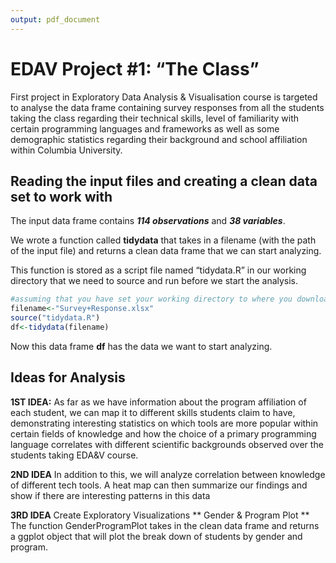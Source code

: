 ```yaml
---
output: pdf_document
---
```

# EDAV Project #1: "The Class"
First project in Exploratory Data Analysis &amp; Visualisation course is targeted to analyse the data frame containing survey responses from all the students taking the class regarding their technical skills, level of familiarity with certain programming languages and frameworks as well as some demographic statistics regarding their background and school affiliation within Columbia University.

## Reading the input files and creating a clean data set to work with
The input data frame contains ***114 observations*** and ***38 variables***.

We wrote a function called **tidydata** that takes in a filename (with the path of the input file) and returns a clean data frame that we can start analyzing.

This function is stored as a script file named "tidydata.R" in our working directory that we need to source and run before we start the analysis.

```r
#assuming that you have set your working directory to where you downloaded the input data
filename<-"Survey+Response.xlsx"
source("tidydata.R")
df<-tidydata(filename)
```
Now this data frame **df** has the data we want to start analyzing.


## Ideas for Analysis

**1ST IDEA:** As far as we have information about the program affiliation of each student, we can map it to different skills students claim to have, demonstrating interesting statistics on which tools are more popular within certain fields of knowledge and how the choice of a primary programming language correlates with different scientific backgrounds observed over the students taking EDA&V course.


**2ND IDEA** In addition to this, we will analyze correlation between knowledge of different tech tools. A heat map can then summarize our findings and show if there are interesting patterns in this data


**3RD IDEA** Create Exploratory Visualizations
** Gender & Program Plot **
The function GenderProgramPlot takes in the clean data frame and returns a ggplot object that will plot the break down of students by gender and program.

